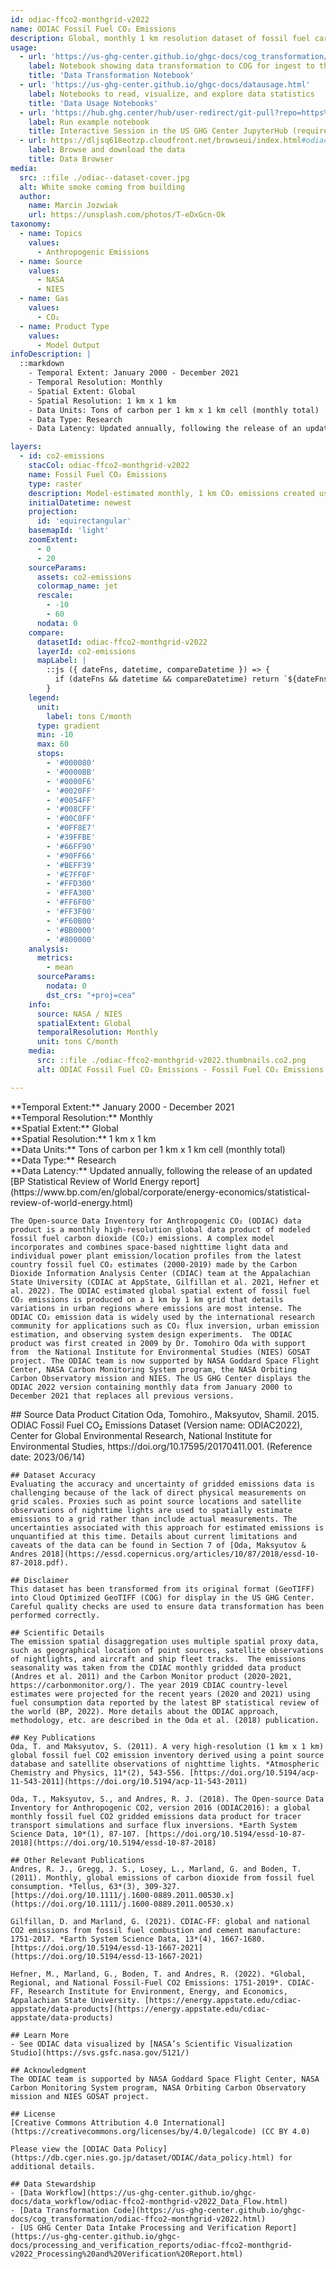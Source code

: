 ```yaml
---
id: odiac-ffco2-monthgrid-v2022
name: ODIAC Fossil Fuel CO₂ Emissions
description: Global, monthly 1 km resolution dataset of fossil fuel carbon dioxide emissions, version 2022
usage:
  - url: 'https://us-ghg-center.github.io/ghgc-docs/cog_transformation/odiac-ffco2-monthgrid-v2022.html'
    label: Notebook showing data transformation to COG for ingest to the US GHG Center
    title: 'Data Transformation Notebook'
  - url: 'https://us-ghg-center.github.io/ghgc-docs/datausage.html'
    label: Notebooks to read, visualize, and explore data statistics
    title: 'Data Usage Notebooks'
  - url: 'https://hub.ghg.center/hub/user-redirect/git-pull?repo=https%3A%2F%2Fgithub.com%2FUS-GHG-Center%2Fghgc-docs&urlpath=tree%2Fghgc-docs%2Fuser_data_notebooks%2Fodiac-ffco2-monthgrid-v2022_User_Notebook.ipynb&branch=main'
    label: Run example notebook
    title: Interactive Session in the US GHG Center JupyterHub (requires account)
  - url: https://dljsq618eotzp.cloudfront.net/browseui/index.html#odiac-ffco2-monthgrid-v2022/
    label: Browse and download the data
    title: Data Browser
media:
  src: ::file ./odiac--dataset-cover.jpg
  alt: White smoke coming from building
  author:
    name: Marcin Jozwiak
    url: https://unsplash.com/photos/T-eDxGcn-Ok
taxonomy:
  - name: Topics
    values:
      - Anthropogenic Emissions
  - name: Source
    values:
      - NASA
      - NIES
  - name: Gas
    values:
      - CO₂
  - name: Product Type
    values:
      - Model Output
infoDescription: |
  ::markdown
    - Temporal Extent: January 2000 - December 2021
    - Temporal Resolution: Monthly
    - Spatial Extent: Global
    - Spatial Resolution: 1 km x 1 km
    - Data Units: Tons of carbon per 1 km x 1 km cell (monthly total)
    - Data Type: Research
    - Data Latency: Updated annually, following the release of an updated [BP Statistical Review of World Energy report](https://www.bp.com/en/global/corporate/energy-economics/statistical-review-of-world-energy.html)

layers:
  - id: co2-emissions
    stacCol: odiac-ffco2-monthgrid-v2022
    name: Fossil Fuel CO₂ Emissions
    type: raster
    description: Model-estimated monthly, 1 km CO₂ emissions created using space-based nighttime light data and individual power plant emission/location profiles.
    initialDatetime: newest
    projection:
      id: 'equirectangular'
    basemapId: 'light'       
    zoomExtent:
      - 0
      - 20
    sourceParams:
      assets: co2-emissions
      colormap_name: jet
      rescale:
        - -10
        - 60
      nodata: 0
    compare:
      datasetId: odiac-ffco2-monthgrid-v2022
      layerId: co2-emissions
      mapLabel: |
        ::js ({ dateFns, datetime, compareDatetime }) => {
          if (dateFns && datetime && compareDatetime) return `${dateFns.format(datetime, 'LLL yyyy')} VS ${dateFns.format(compareDatetime, 'LLL yyyy')}`;
        }
    legend:
      unit:
        label: tons C/month
      type: gradient
      min: -10
      max: 60
      stops:
        - '#000080'
        - '#0000BB'
        - '#0000F6'
        - '#0020FF'
        - '#0054FF'
        - '#008CFF'
        - '#00C0FF'
        - '#0FF8E7' 
        - '#39FFBE'  
        - '#66FF90'
        - '#90FF66'
        - '#BEFF39'
        - '#E7FF0F'
        - '#FFD300'
        - '#FFA300'
        - '#FF6F00'
        - '#FF3F00' 
        - '#F60B00' 
        - '#BB0000' 
        - '#800000' 
    analysis:
      metrics:
        - mean
      sourceParams:
        nodata: 0    
        dst_crs: "+proj=cea"
    info:
      source: NASA / NIES
      spatialExtent: Global
      temporalResolution: Monthly
      unit: tons C/month           
    media:
      src: ::file ./odiac-ffco2-monthgrid-v2022.thumbnails.co2.png
      alt: ODIAC Fossil Fuel CO₂ Emissions - Fossil Fuel CO₂ Emissions

---
```


<Block>
  <Prose>
    **Temporal Extent:** January 2000 - December 2021<br />
    **Temporal Resolution:** Monthly<br />
    **Spatial Extent:** Global<br />
    **Spatial Resolution:** 1 km x 1 km<br />
    **Data Units:** Tons of carbon per 1 km x 1 km cell (monthly total)<br />
    **Data Type:** Research<br />
    **Data Latency:** Updated annually, following the release of an updated [BP Statistical Review of World Energy report](https://www.bp.com/en/global/corporate/energy-economics/statistical-review-of-world-energy.html)

    The Open-source Data Inventory for Anthropogenic CO₂ (ODIAC) data product is a monthly high-resolution global data product of modeled fossil fuel carbon dioxide (CO₂) emissions. A complex model incorporates and combines space-based nighttime light data and individual power plant emission/location profiles from the latest country fossil fuel CO₂ estimates (2000-2019) made by the Carbon Dioxide Information Analysis Center (CDIAC) team at the Appalachian State University (CDIAC at AppState, Gilfillan et al. 2021, Hefner et al. 2022). The ODIAC estimated global spatial extent of fossil fuel CO₂ emissions is produced on a 1 km by 1 km grid that details variations in urban regions where emissions are most intense. The ODIAC CO₂ emission data is widely used by the international research community for applications such as CO₂ flux inversion, urban emission estimation, and observing system design experiments.  The ODIAC product was first created in 2009 by Dr. Tomohiro Oda with support from  the National Institute for Environmental Studies (NIES) GOSAT project. The ODIAC team is now supported by NASA Goddard Space Flight Center, NASA Carbon Monitoring System program, the NASA Orbiting Carbon Observatory mission and NIES. The US GHG Center displays the ODIAC 2022 version containing monthly data from January 2000 to December 2021 that replaces all previous versions.
  </Prose>
</Block>
<Block>
  <Prose>
    ## Source Data Product Citation
    Oda, Tomohiro., Maksyutov, Shamil. 2015. ODIAC Fossil Fuel CO₂ Emissions Dataset (Version name: ODIAC2022), Center for Global Environmental Research, National Institute for Environmental Studies, https://doi.org/10.17595/20170411.001. (Reference date: 2023/06/14)

    ## Dataset Accuracy
    Evaluating the accuracy and uncertainty of gridded emissions data is challenging because of the lack of direct physical measurements on grid scales. Proxies such as point source locations and satellite observations of nighttime lights are used to spatially estimate emissions to a grid rather than include actual measurements. The uncertainties associated with this approach for estimated emissions is unquantified at this time. Details about current limitations and caveats of the data can be found in Section 7 of [Oda, Maksyutov & Andres 2018](https://essd.copernicus.org/articles/10/87/2018/essd-10-87-2018.pdf).

    ## Disclaimer
    This dataset has been transformed from its original format (GeoTIFF) into Cloud Optimized GeoTIFF (COG) for display in the US GHG Center. Careful quality checks are used to ensure data transformation has been performed correctly. 
    
    ## Scientific Details
    The emission spatial disaggregation uses multiple spatial proxy data, such as geographical location of point sources, satellite observations of nightlights, and aircraft and ship fleet tracks.  The emissions seasonality was taken from the CDIAC monthly gridded data product (Andres et al. 2011) and the Carbon Monitor product (2020-2021, https://carbonmonitor.org/). The year 2019 CDIAC country-level estimates were projected for the recent years (2020 and 2021) using fuel consumption data reported by the latest BP statistical review of the world (BP, 2022). More details about the ODIAC approach, methodology, etc. are described in the Oda et al. (2018) publication.

    ## Key Publications
    Oda, T. and Maksyutov, S. (2011). A very high-resolution (1 km x 1 km) global fossil fuel CO2 emission inventory derived using a point source database and satellite observations of nighttime lights. *Atmospheric Chemistry and Physics, 11*(2), 543-556. [https://doi.org/10.5194/acp-11-543-2011](https://doi.org/10.5194/acp-11-543-2011)
    
    Oda, T., Maksyutov, S., and Andres, R. J. (2018). The Open-source Data Inventory for Anthropogenic CO2, version 2016 (ODIAC2016): a global monthly fossil fuel CO2 gridded emissions data product for tracer transport simulations and surface flux inversions. *Earth System Science Data, 10*(1), 87-107. [https://doi.org/10.5194/essd-10-87-2018](https://doi.org/10.5194/essd-10-87-2018)

    ## Other Relevant Publications
    Andres, R. J., Gregg, J. S., Losey, L., Marland, G. and Boden, T. (2011). Monthly, global emissions of carbon dioxide from fossil fuel consumption. *Tellus, 63*(3), 309-327. [https://doi.org/10.1111/j.1600-0889.2011.00530.x](https://doi.org/10.1111/j.1600-0889.2011.00530.x)
    
    Gilfillan, D. and Marland, G. (2021). CDIAC-FF: global and national CO2 emissions from fossil fuel combustion and cement manufacture: 1751-2017. *Earth System Science Data, 13*(4), 1667-1680. [https://doi.org/10.5194/essd-13-1667-2021](https://doi.org/10.5194/essd-13-1667-2021)
    
    Hefner, M., Marland, G., Boden, T. and Andres, R. (2022). *Global, Regional, and National Fossil-Fuel CO2 Emissions: 1751-2019*. CDIAC-FF, Research Institute for Environment, Energy, and Economics, Appalachian State University. [https://energy.appstate.edu/cdiac-appstate/data-products](https://energy.appstate.edu/cdiac-appstate/data-products)

    ## Learn More
    - See ODIAC data visualized by [NASA’s Scientific Visualization Studio](https://svs.gsfc.nasa.gov/5121/)
    
    ## Acknowledgment
    The ODIAC team is supported by NASA Goddard Space Flight Center, NASA Carbon Monitoring System program, NASA Orbiting Carbon Observatory mission and NIES GOSAT project.​

    ## License
    [Creative Commons Attribution 4.0 International](https://creativecommons.org/licenses/by/4.0/legalcode) (CC BY 4.0)

    Please view the [ODIAC Data Policy](https://db.cger.nies.go.jp/dataset/ODIAC/data_policy.html) for additional details. 

    ## Data Stewardship
    - [Data Workflow](https://us-ghg-center.github.io/ghgc-docs/data_workflow/odiac-ffco2-monthgrid-v2022_Data_Flow.html)
    - [Data Transformation Code](https://us-ghg-center.github.io/ghgc-docs/cog_transformation/odiac-ffco2-monthgrid-v2022.html)
    - [US GHG Center Data Intake Processing and Verification Report](https://us-ghg-center.github.io/ghgc-docs/processing_and_verification_reports/odiac-ffco2-monthgrid-v2022_Processing%20and%20Verification%20Report.html)

  </Prose>
</Block>
